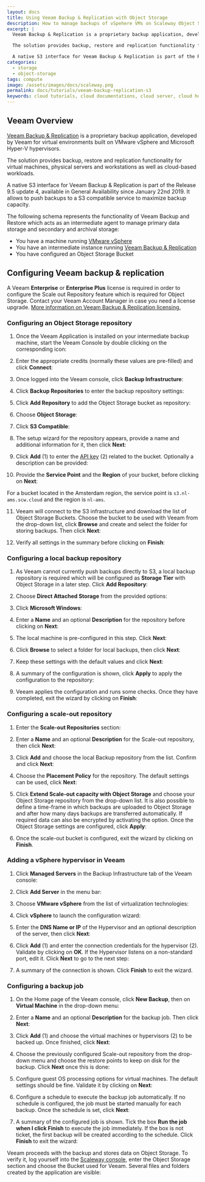 ```yaml
---
layout: docs
title: Using Veeam Backup & Replication with Object Storage
description: How to manage backups of vSpehere VMs on Scaleway Object Storage with Veeam Backup & Replication
excerpt: |
  Veeam Backup & Replication is a proprietary backup application, developed by Veeam for virtual environments built on VMware vSphere and Microsoft Hyper-V hypervisors.

  The solution provides backup, restore and replication functionality for virtual machines, physical servers and workstations as well as cloud-based workloads.

  A native S3 interface for Veeam Backup & Replication is part of the Release 9.5 update 4, available in General Availability since January 22nd 2019. It allows to push backups to a S3 compatible service to maximize backup capacity.
categories: 
  - storage
  - object-storage
tags: compute
image: /assets/images/docs/scaleway.png
permalink: docs/tutorials/veeam-backup-replication-s3
keywords: cloud tutorials, cloud documentations, cloud server, cloud hosting, ubuntu server, debian server, linux server, IAAS, baremetal, scalability, ARM, physical server, dedicated server, physicalization, server, backup, veeam, vmware, exsi
---
```



## Veeam Overview

[Veeam Backup & Replication](https://www.veeam.com/vm-backup-recovery-replication-software.html) is a proprietary backup application, developed by Veeam for virtual environments built on VMware vSphere and Microsoft Hyper-V hypervisors.

The solution provides backup, restore and replication functionality for virtual machines, physical servers and workstations as well as cloud-based workloads.

A native S3 interface for Veeam Backup & Replication is part of the Release 9.5 update 4, available in General Availability since January 22nd 2019. It allows to push backups to a S3 compatible service to maximize backup capacity.

The following schema represents the functionality of Veeam Backup and Restore which acts as an intermediate agent to manage primary data storage and secondary and archival storage:

<Lightbox src="scaleway-scw-veeam.png" alt="" />

<Message type="requirement">

- You have a machine running [VMware vSphere](https://www.vmware.com/products/vsphere.html)
- You have an intermediate instance running [Veeam Backup & Replication](https://www.veeam.com/vm-backup-recovery-replication-software.html)
- You have configured an Object Storage Bucket

</Message>

## Configuring Veeam backup & replication

<Message type="important">

A Veeam **Enterprise** or **Enterprise Plus** license is required in order to configure the Scale out Repository feature which is required for Object Storage. Contact your Veeam Account Manager in case you need a license upgrade. [More information on Veeam Backup & Replication licensing.](https://www.veeam.com/products-edition-comparison.html)

</Message>

### Configuring an Object Storage repository

1. Once the Veeam Application is installed on your intermediate backup machine, start the Veeam Console by double clicking on the corresponding icon:

  <Lightbox src="scaleway-veeam-01.png" alt="" />

2. Enter the appropriate credits (normally these values are pre-filled) and click **Connect**:

  <Lightbox src="scaleway-veeam-02.png" alt="" />

3. Once logged into the Veeam console, click **Backup Infrastructure**:

  <Lightbox src="scaleway-veeam-backup-infrastructure.png" alt="" />

4. Click **Backup Repositories** to enter the backup repository settings:

  <Lightbox src="scaleway-veeam-03.png" alt="" />

5. Click **Add Repository** to add the Object Storage bucket as repository:

  <Lightbox src="scaleway-veeam-04.png" alt="" />

6. Choose **Object Storage**:

  <Lightbox src="scaleway-veeam-05.png" alt="" />

7. Click **S3 Compatible**:

  <Lightbox src="scaleway-veeam-06.png" alt="" />

8. The setup wizard for the repository appears, provide a name and additional information for it, then click **Next**:

  <Lightbox src="scaleway-veeam-07.png" alt="" />

9. Click **Add** (1) to enter the [API key](/console/my-project/how-to/generate-api-key/) (2) related to the bucket. Optionally a description can be provided:

  <Lightbox src="scaleway-veeam-08.png" alt="" />

10. Provide the **Service Point** and the **Region** of your bucket, before clicking on **Next**:

  <Lightbox src="scaleway-veeam-09.png" alt="" />

  <Message type="note">

  For a bucket located in the Amsterdam region, the service point is `s3.nl-ams.scw.cloud` and the region is `nl-ams`.

  </Message>

11. Veeam will connect to the S3 infrastructure and download the list of Object Storage Buckets. Choose the bucket to be used with Veeam from the drop-down list, click **Browse** and create and select the folder for storing backups. Then click **Next**:

  <Lightbox src="scaleway-veeam-10.png" alt="" />

  <Lightbox src="scaleway-veeam-11.png" alt="" />

12. Verify all settings in the summary before clicking on **Finish**:

  <Lightbox src="scaleway-veeam-12.png" alt="" />

### Configuring a local backup repository

1. As Veeam cannot currently push backups directly to S3, a local backup repository is required which will be configured as **Storage Tier** with Object Storage in a later step. Click **Add Repository**:

  <Lightbox src="scaleway-veeam-04.png" alt="" />

2. Choose **Direct Attached Storage** from the provided options:

  <Lightbox src="scaleway-veeam-13.png" alt="" />

3. Click **Microsoft Windows**:

  <Lightbox src="scaleway-veeam-14.png" alt="" />

4. Enter a **Name** and an optional **Description** for the repository before clicking on **Next**:

  <Lightbox src="scaleway-veeam-15.png" alt="" />

5. The local machine is pre-configured in this step. Click **Next**:

  <Lightbox src="scaleway-veeam-16.png" alt="" />

6. Click **Browse** to select a folder for local backups, then click **Next**:

  <Lightbox src="scaleway-veeam-17.png" alt="" />

7. Keep these settings with the default values and click **Next**:

  <Lightbox src="scaleway-veeam-18.png" alt="" />

8. A summary of the configuration is shown, click **Apply** to apply the configuration to the repository:

  <Lightbox src="scaleway-veeam-19.png" alt="" />

9. Veeam applies the configuration and runs some checks. Once they have completed, exit the wizard by clicking on **Finish**:

  <Lightbox src="scaleway-veeam-20.png" alt="" />

### Configuring a scale-out repository

1. Enter the **Scale-out Repositories** section:

  <Lightbox src="scaleway-veeam-21.png" alt="" />

2. Enter a **Name** and an optional **Description** for the Scale-out repository, then click **Next**:

  <Lightbox src="scaleway-veeam-22.png" alt="" />

3. Click **Add** and choose the local Backup repository from the list. Confirm and click **Next**:

  <Lightbox src="scaleway-veeam-23.png" alt="" />

4. Choose the **Placement Policy** for the repository. The default settings can be used, click **Next**:

  <Lightbox src="scaleway-veeam-24.png" alt="" />

5. Click **Extend Scale-out capacity with Object Storage** and choose your Object Storage repository from the drop-down list. It is also possible to define a time-frame in which backups are uploaded to Object Storage and after how many days backups are transferred automatically. If required data can also be encrypted by activating the option. Once the Object Storage settings are configured, click **Apply**:

  <Lightbox src="scaleway-veeam-25.png" alt="" />

6. Once the scale-out bucket is configured, exit the wizard by clicking on **Finish**.

  <Lightbox src="scaleway-veeam-26.png" alt="" />

### Adding a vSphere hypervisor in Veeam

1. Click **Managed Servers** in the Backup Infrastructure tab of the Veeam console:

  <Lightbox src="scaleway-veeam-27.png" alt="" />

2. Click **Add Server** in the menu bar:

  <Lightbox src="scaleway-veeam-28.png" alt="" />

3. Choose **VMware vSphere** from the list of virtualization technologies:

  <Lightbox src="scaleway-veeam-29.png" alt="" />

4. Click **vSphere** to launch the configuration wizard:

  <Lightbox src="scaleway-veeam-30.png" alt="" />

5. Enter the **DNS Name or IP** of the Hypervisor and an optional description of the server, then click **Next**:

  <Lightbox src="scaleway-veeam-31.png" alt="" />

6. Click **Add** (1) and enter the connection credentials for the hypervisor (2). Validate by clicking on **OK**. If the Hypervisor listens on a non-standard port, edit it. Click **Next** to go to the next step:

  <Lightbox src="scaleway-veeam-32.png" alt="" />

7. A summary of the connection is shown. Click **Finish** to exit the wizard.

### Configuring a backup job

1. On the Home page of the Veeam console, click **New Backup**, then on **Virtual Machine** in the drop-down menu:

  <Lightbox src="scaleway-veeam-33.png" alt="" />

  <Lightbox src="scaleway-veeam-34.png" alt="" />

2. Enter a **Name** and an optional **Description** for the backup job. Then click **Next**:

  <Lightbox src="scaleway-veeam-35.png" alt="" />

3. Click **Add** (1) and choose the virtual machines or hypervisors (2) to be backed up. Once finished, click **Next**:

  <Lightbox src="scaleway-veeam-36.png" alt="" />

4. Choose the previously configured Scale-out repository from the drop-down menu and choose the restore points to keep on disk for the backup. Click **Next** once this is done:

  <Lightbox src="scaleway-veeam-37.png" alt="" />

5. Configure guest OS processing options for virtual machines. The default settings should be fine. Validate it by clicking on **Next**:

  <Lightbox src="scaleway-veeam-38.png" alt="" />

6. Configure a schedule to execute the backup job automatically. If no schedule is configured, the job must be started manually for each backup. Once the schedule is set, click **Next**:

  <Lightbox src="scaleway-veeam-39.png" alt="" />

7. A summary of the configured job is shown. Tick the box **Run the job when I click Finish** to execute the job immediately. If the box is not ticket, the first backup will be created according to the schedule. Click **Finish** to exit the wizard:

  <Lightbox src="scaleway-veeam-40.png" alt="" />

Veeam proceeds with the backup and stores data on Object Storage. To verify it, log yourself into the [Scaleway console](https://console.scaleway.com), enter the Object Storage section and choose the Bucket used for Veeam. Several files and folders created by the application are visible:

<Lightbox src="scaleway-veeam-backup-files.png" alt="" />
